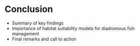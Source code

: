 # Conclusion
- Summary of key findings
- Importance of habitat suitability models for diadromous fish management
- Final remarks and call to action
